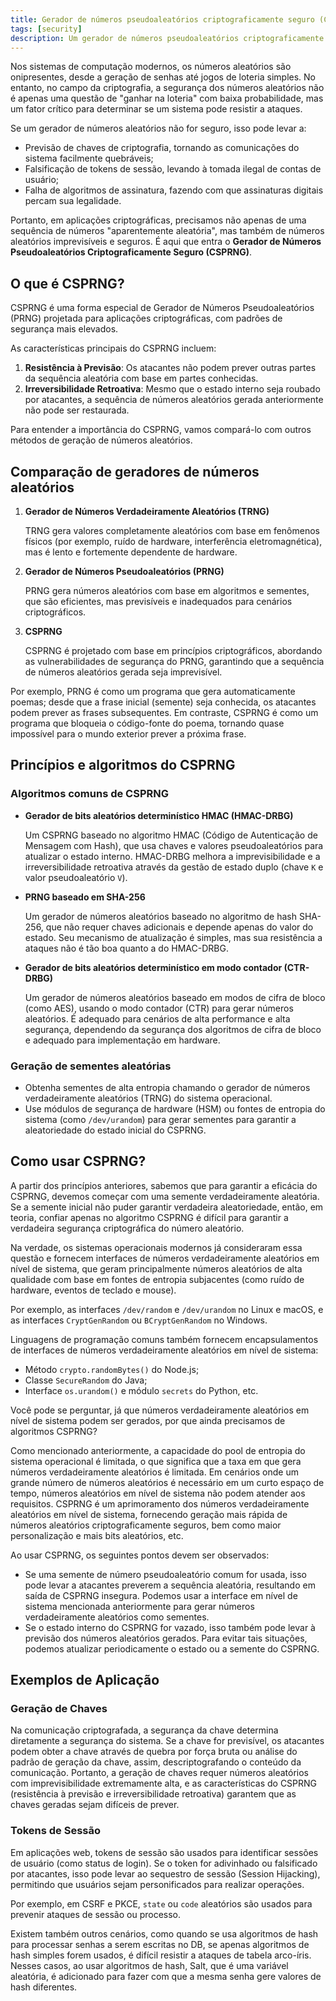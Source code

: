 ```yaml
---
title: Gerador de números pseudoaleatórios criptograficamente seguro (CSPRNG)
tags: [security]
description: Um gerador de números pseudoaleatórios criptograficamente seguro (CSPRNG) é um gerador de números pseudoaleatórios que gera números aleatórios adequados para uso em aplicações criptográficas onde a segurança dos dados é importante.
---
```


Nos sistemas de computação modernos, os números aleatórios são onipresentes, desde a geração de senhas até jogos de loteria simples. No entanto, no campo da criptografia, a segurança dos números aleatórios não é apenas uma questão de "ganhar na loteria" com baixa probabilidade, mas um fator crítico para determinar se um sistema pode resistir a ataques.

Se um gerador de números aleatórios não for seguro, isso pode levar a:

- Previsão de chaves de criptografia, tornando as comunicações do sistema facilmente quebráveis;
- Falsificação de tokens de sessão, levando à tomada ilegal de contas de usuário;
- Falha de algoritmos de assinatura, fazendo com que assinaturas digitais percam sua legalidade.

Portanto, em aplicações criptográficas, precisamos não apenas de uma sequência de números "aparentemente aleatória", mas também de números aleatórios imprevisíveis e seguros. É aqui que entra o **Gerador de Números Pseudoaleatórios Criptograficamente Seguro (CSPRNG)**.

## O que é CSPRNG?

CSPRNG é uma forma especial de Gerador de Números Pseudoaleatórios (PRNG) projetada para aplicações criptográficas, com padrões de segurança mais elevados.

As características principais do CSPRNG incluem:

1. **Resistência à Previsão**: Os atacantes não podem prever outras partes da sequência aleatória com base em partes conhecidas.
2. **Irreversibilidade Retroativa**: Mesmo que o estado interno seja roubado por atacantes, a sequência de números aleatórios gerada anteriormente não pode ser restaurada.

Para entender a importância do CSPRNG, vamos compará-lo com outros métodos de geração de números aleatórios.

## Comparação de geradores de números aleatórios

1. **Gerador de Números Verdadeiramente Aleatórios (TRNG)**
    
    TRNG gera valores completamente aleatórios com base em fenômenos físicos (por exemplo, ruído de hardware, interferência eletromagnética), mas é lento e fortemente dependente de hardware.
    
2. **Gerador de Números Pseudoaleatórios (PRNG)**
    
    PRNG gera números aleatórios com base em algoritmos e sementes, que são eficientes, mas previsíveis e inadequados para cenários criptográficos.
    
3. **CSPRNG**
    
    CSPRNG é projetado com base em princípios criptográficos, abordando as vulnerabilidades de segurança do PRNG, garantindo que a sequência de números aleatórios gerada seja imprevisível.
    

Por exemplo, PRNG é como um programa que gera automaticamente poemas; desde que a frase inicial (semente) seja conhecida, os atacantes podem prever as frases subsequentes. Em contraste, CSPRNG é como um programa que bloqueia o código-fonte do poema, tornando quase impossível para o mundo exterior prever a próxima frase.

## Princípios e algoritmos do CSPRNG

### Algoritmos comuns de CSPRNG

- **Gerador de bits aleatórios determinístico HMAC (HMAC-DRBG)**
    
    Um CSPRNG baseado no algoritmo HMAC (Código de Autenticação de Mensagem com Hash), que usa chaves e valores pseudoaleatórios para atualizar o estado interno. HMAC-DRBG melhora a imprevisibilidade e a irreversibilidade retroativa através da gestão de estado duplo (chave `K` e valor pseudoaleatório `V`).
    
- **PRNG baseado em SHA-256**
    
    Um gerador de números aleatórios baseado no algoritmo de hash SHA-256, que não requer chaves adicionais e depende apenas do valor do estado. Seu mecanismo de atualização é simples, mas sua resistência a ataques não é tão boa quanto a do HMAC-DRBG.
    
- **Gerador de bits aleatórios determinístico em modo contador (CTR-DRBG)**
    
    Um gerador de números aleatórios baseado em modos de cifra de bloco (como AES), usando o modo contador (CTR) para gerar números aleatórios. É adequado para cenários de alta performance e alta segurança, dependendo da segurança dos algoritmos de cifra de bloco e adequado para implementação em hardware.
    

### Geração de sementes aleatórias

- Obtenha sementes de alta entropia chamando o gerador de números verdadeiramente aleatórios (TRNG) do sistema operacional.
- Use módulos de segurança de hardware (HSM) ou fontes de entropia do sistema (como `/dev/urandom`) para gerar sementes para garantir a aleatoriedade do estado inicial do CSPRNG.

## Como usar CSPRNG?

A partir dos princípios anteriores, sabemos que para garantir a eficácia do CSPRNG, devemos começar com uma semente verdadeiramente aleatória. Se a semente inicial não puder garantir verdadeira aleatoriedade, então, em teoria, confiar apenas no algoritmo CSPRNG é difícil para garantir a verdadeira segurança criptográfica do número aleatório.

Na verdade, os sistemas operacionais modernos já consideraram essa questão e fornecem interfaces de números verdadeiramente aleatórios em nível de sistema, que geram principalmente números aleatórios de alta qualidade com base em fontes de entropia subjacentes (como ruído de hardware, eventos de teclado e mouse).

Por exemplo, as interfaces `/dev/random` e `/dev/urandom` no Linux e macOS, e as interfaces `CryptGenRandom` ou `BCryptGenRandom` no Windows.

Linguagens de programação comuns também fornecem encapsulamentos de interfaces de números verdadeiramente aleatórios em nível de sistema:

- Método `crypto.randomBytes()` do Node.js;
- Classe `SecureRandom` do Java;
- Interface `os.urandom()` e módulo `secrets` do Python, etc.

Você pode se perguntar, já que números verdadeiramente aleatórios em nível de sistema podem ser gerados, por que ainda precisamos de algoritmos CSPRNG?

Como mencionado anteriormente, a capacidade do pool de entropia do sistema operacional é limitada, o que significa que a taxa em que gera números verdadeiramente aleatórios é limitada. Em cenários onde um grande número de números aleatórios é necessário em um curto espaço de tempo, números aleatórios em nível de sistema não podem atender aos requisitos. CSPRNG é um aprimoramento dos números verdadeiramente aleatórios em nível de sistema, fornecendo geração mais rápida de números aleatórios criptograficamente seguros, bem como maior personalização e mais bits aleatórios, etc.

Ao usar CSPRNG, os seguintes pontos devem ser observados:

- Se uma semente de número pseudoaleatório comum for usada, isso pode levar a atacantes preverem a sequência aleatória, resultando em saída de CSPRNG insegura. Podemos usar a interface em nível de sistema mencionada anteriormente para gerar números verdadeiramente aleatórios como sementes.
- Se o estado interno do CSPRNG for vazado, isso também pode levar à previsão dos números aleatórios gerados. Para evitar tais situações, podemos atualizar periodicamente o estado ou a semente do CSPRNG.

## Exemplos de Aplicação

### Geração de Chaves

Na comunicação criptografada, a segurança da chave determina diretamente a segurança do sistema. Se a chave for previsível, os atacantes podem obter a chave através de quebra por força bruta ou análise do padrão de geração da chave, assim, descriptografando o conteúdo da comunicação. Portanto, a geração de chaves requer números aleatórios com imprevisibilidade extremamente alta, e as características do CSPRNG (resistência à previsão e irreversibilidade retroativa) garantem que as chaves geradas sejam difíceis de prever.

### Tokens de Sessão

Em aplicações web, tokens de sessão são usados para identificar sessões de usuário (como status de login). Se o token for adivinhado ou falsificado por atacantes, isso pode levar ao sequestro de sessão (Session Hijacking), permitindo que usuários sejam personificados para realizar operações.

Por exemplo, em CSRF e PKCE, `state` ou `code` aleatórios são usados para prevenir ataques de sessão ou processo.

Existem também outros cenários, como quando se usa algoritmos de hash para processar senhas a serem escritas no DB, se apenas algoritmos de hash simples forem usados, é difícil resistir a ataques de tabela arco-íris. Nesses casos, ao usar algoritmos de hash, Salt, que é uma variável aleatória, é adicionado para fazer com que a mesma senha gere valores de hash diferentes.